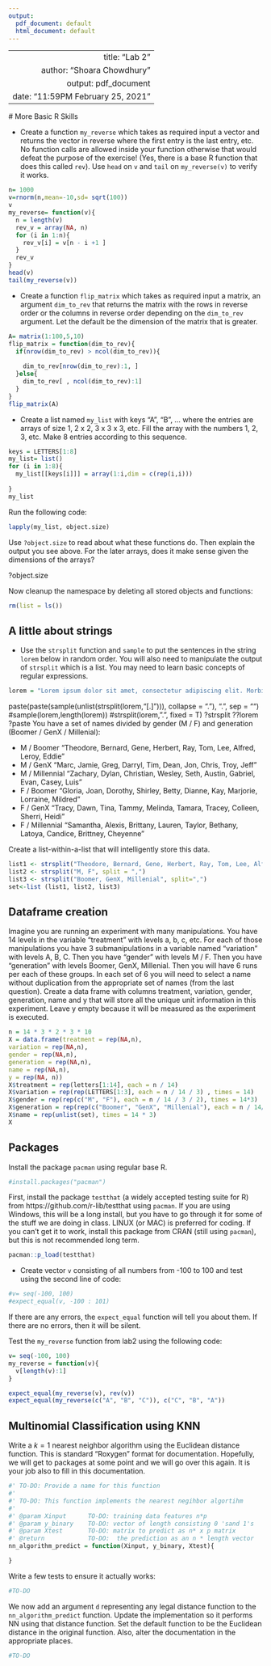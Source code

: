 ```yaml
---
output:
  pdf_document: default
  html_document: default
---
```

--
  title: "Lab 2"
author: "Shoara Chowdhury "
output: pdf_document
date: "11:59PM February 25, 2021"
---
  
  # More Basic R Skills
  
  * Create a function `my_reverse` which takes as required input a vector and returns the vector in reverse where the first entry is the last entry, etc. No function calls are allowed inside your function otherwise that would defeat the purpose of the exercise! (Yes, there is a base R function that does this called `rev`). Use `head` on `v` and `tail` on `my_reverse(v)` to verify it works.

```r
n= 1000
v=rnorm(n,mean=-10,sd= sqrt(100))
v
my_reverse= function(v){
  n = length(v)
  rev_v = array(NA, n)
  for (i in 1:n){
    rev_v[i] = v[n - i +1 ]
  }
  rev_v
}
head(v)
tail(my_reverse(v))

```

* Create a function `flip_matrix` which takes as required input a matrix, an argument `dim_to_rev` that returns the matrix with the rows in reverse order or the columns in reverse order depending on the `dim_to_rev` argument. Let the default be the dimension of the matrix that is greater.

```r
A= matrix(1:100,5,10)
flip_matrix = function(dim_to_rev){
  if(nrow(dim_to_rev) > ncol(dim_to_rev)){
    
    dim_to_rev[nrow(dim_to_rev):1, ]
  }else{
    dim_to_rev[ , ncol(dim_to_rev):1]
  }
}
flip_matrix(A)

```

* Create a list named `my_list` with keys "A", "B", ... where the entries are arrays of size 1, 2 x 2, 3 x 3 x 3, etc. Fill the array with the numbers 1, 2, 3, etc. Make 8 entries according to this sequence.

```r
keys = LETTERS[1:8]
my_list= list()
for (i in 1:8){
  my_list[[keys[i]]] = array(1:i,dim = c(rep(i,i)))
  
}
my_list
```

Run the following code:
  
  ```r
lapply(my_list, object.size)
```

Use `?object.size` to read about what these functions do. Then explain the output you see above. For the later arrays, does it make sense given the dimensions of the arrays?
  
?object.size
  
  Now cleanup the namespace by deleting all stored objects and functions:
  
  ```r
  rm(list = ls())
```

## A little about strings

* Use the `strsplit` function and `sample` to put the sentences in the string `lorem` below in random order. You will also need to manipulate the output of `strsplit` which is a list. You may need to learn basic concepts of regular expressions.

```r
lorem = "Lorem ipsum dolor sit amet, consectetur adipiscing elit. Morbi posuere varius volutpat. Morbi faucibus ligula id massa ultricies viverra. Donec vehicula sagittis nisi non semper. Donec at tempor erat. Integer dapibus mi lectus, eu posuere arcu ultricies in. Cras suscipit id nibh lacinia elementum. Curabitur est augue, congue eget quam in, scelerisque semper magna. Aenean nulla ante, iaculis sed vehicula ac, finibus vel arcu. Mauris at sodales augue. "
```
paste(paste(sample(unlist(strsplit(lorem,"[.] "))), collapse = ". "), ".", sep = "")
#sample(lorem,length(lorem))
#strsplit(lorem, ".", fixed = T)
?strsplit
??lorem
?paste
You have a set of names divided by gender (M / F) and generation (Boomer / GenX / Millenial):
  
  * M / Boomer      "Theodore, Bernard, Gene, Herbert, Ray, Tom, Lee, Alfred, Leroy, Eddie"
* M / GenX        "Marc, Jamie, Greg, Darryl, Tim, Dean, Jon, Chris, Troy, Jeff"
* M / Millennial  "Zachary, Dylan, Christian, Wesley, Seth, Austin, Gabriel, Evan, Casey, Luis"
* F / Boomer      "Gloria, Joan, Dorothy, Shirley, Betty, Dianne, Kay, Marjorie, Lorraine, Mildred"
* F / GenX        "Tracy, Dawn, Tina, Tammy, Melinda, Tamara, Tracey, Colleen, Sherri, Heidi"
* F / Millennial  "Samantha, Alexis, Brittany, Lauren, Taylor, Bethany, Latoya, Candice, Brittney, Cheyenne"

Create a list-within-a-list that will intelligently store this data.

```r
list1 <- strsplit("Theodore, Bernard, Gene, Herbert, Ray, Tom, Lee, Alfred, Leroy, Eddie", split = ", ")
list2 <- strsplit("M, F", split = ",")
list3 <- strsplit("Boomer, GenX, Millenial", split=",")
set<-list (list1, list2, list3)
```

## Dataframe creation


Imagine you are running an experiment with many manipulations. You have 14 levels in the variable "treatment" with levels a, b, c, etc. For each of those manipulations you have 3 submanipulations in a variable named "variation" with levels A, B, C. Then you have "gender" with levels M / F. Then you have "generation" with levels Boomer, GenX, Millenial. Then you will have 6 runs per each of these groups. In each set of 6 you will need to select a name without duplication from the appropriate set of names (from the last question). Create a data frame with columns treatment, variation, gender, generation, name and y that will store all the unique unit information in this experiment. Leave y empty because it will be measured as the experiment is executed.

```r
n = 14 * 3 * 2 * 3 * 10
X = data.frame(treatment = rep(NA,n), 
variation = rep(NA,n),
gender = rep(NA,n),
generation = rep(NA,n),
name = rep(NA,n),
y = rep(NA, n))
X$treatment = rep(letters[1:14], each = n / 14)
X$variation = rep(rep(LETTERS[1:3], each = n / 14 / 3) , times = 14)
X$gender = rep(rep(c("M", "F"), each = n / 14 / 3 / 2), times = 14*3)
X$generation = rep(rep(c("Boomer", "GenX", "Millenial"), each = n / 14/ 3 /2 / 3), times = 14 * 3 * 2)
X$name = rep(unlist(set), times = 14 * 3)
X
```

## Packages

Install the package `pacman` using regular base R.

```r
#install.packages("pacman")
```


First, install the package `testthat` (a widely accepted testing suite for R) from https://github.com/r-lib/testthat using `pacman`. If you are using Windows, this will be a long install, but you have to go through it for some of the stuff we are doing in class. LINUX (or MAC) is preferred for coding. If you can't get it to work, install this package from CRAN (still using `pacman`), but this is not recommended long term.

```r
pacman::p_load(testthat)
```

* Create vector `v` consisting of all numbers from -100 to 100 and test using the second line of code:

```r
#v= seq(-100, 100)
#expect_equal(v, -100 : 101)
```

If there are any errors, the `expect_equal` function will tell you about them. If there are no errors, then it will be silent.

Test the `my_reverse` function from lab2 using the following code:

```r
v= seq(-100, 100)
my_reverse = function(v){
  v[length(v):1]
}

expect_equal(my_reverse(v), rev(v))
expect_equal(my_reverse(c("A", "B", "C")), c("C", "B", "A"))
```

## Multinomial Classification using KNN

Write a $k=1$ nearest neighbor algorithm using the Euclidean distance function. This is standard "Roxygen" format for documentation. Hopefully, we will get to packages at some point and we will go over this again. It is your job also to fill in this documentation.

```r
#' TO-DO: Provide a name for this function 
#'
#' TO-DO: This function implements the nearest negihbor algortihm 
#'
#' @param Xinput      TO-DO: training data features n*p 
#' @param y_binary    TO-DO: vector of length consisting 0 'sand 1's 
#' @param Xtest       TO-DO: matrix to predict as n* x p matrix
#' @return            TO-DO:  the prediction as an n * length vector 
nn_algorithm_predict = function(Xinput, y_binary, Xtest){

}
```

Write a few tests to ensure it actually works:
  
  ```r
#TO-DO
```

We now add an argument `d` representing any legal distance function to the `nn_algorithm_predict` function. Update the implementation so it performs NN using that distance function. Set the default function to be the Euclidean distance in the original function. Also, alter the documentation in the appropriate places.

```r
#TO-DO
```

<!-- For extra credit (unless you're a masters student), add an argument `k` to the `nn_algorithm_predict` function and update the implementation so it performs KNN. In the case of a tie, choose $\hat{y}$ randomly. Set the default `k` to be the square root of the size of $\mathcal{D}$ which is an empirical rule-of-thumb popularized by the "Pattern Classification" book by Duda, Hart and Stork (2007). Also, alter the documentation in the appropriate places. -->

<!--                   ```{r} -->
<!--                   #TO-DO for the 650 students but extra credit for undergrads -->
<!--                   ``` -->

<!--                   ## Basic Binary Classification Modeling -->

<!--                   * Load the famous `iris` data frame into the namespace. Provide a summary of the columns using the `skim` function in package `skimr` and write a few descriptive sentences about the distributions using the code below and in English. -->

<!--                   ```{r} -->
<!--                   #TO-DO -->
<!--                   ``` -->

<!--                   TO-DO: describe this data -->

<!--                   The outcome / label / response is `Species`. This is what we will be trying to predict. However, we only care about binary classification between "setosa" and "versicolor" for the purposes of this exercise. Thus the first order of business is to drop one class. Let's drop the data for the level "virginica" from the data frame. -->

<!--                   ```{r} -->
<!--                   #TO-DO -->
<!--                   ``` -->

<!--                   Now create a vector `y` that is length the number of remaining rows in the data frame whose entries are 0 if "setosa" and 1 if "versicolor". -->

<!--                   ```{r} -->
<!--                   #TO-DO -->
<!--                   ``` -->

<!--                   * Write a function `mode` returning the sample mode. -->

<!--                   ```{r} -->
<!--                   #TO-DO -->
<!--                   ``` -->

<!--                   * Fit a threshold model to `y` using the feature `Sepal.Length`. Write your own code to do this. What is the estimated value of the threshold parameter? Save the threshold value as `threshold`.  -->

<!--                   ```{r} -->
<!--                   #TO-DO -->
<!--                   ``` -->

<!--                   What is the total number of errors this model makes? -->

<!--                     ```{r} -->
<!--                   #TO-DO -->
<!--                   ``` -->

<!--                   Does the threshold model's performance make sense given the following summaries: -->

<!--                   ```{r} -->
<!--                   threshold -->
<!--                   summary(iris[iris$Species == "setosa", "Sepal.Length"]) -->
<!--                   summary(iris[iris$Species == "versicolor", "Sepal.Length"]) -->
<!--                   ``` -->

<!--                   TO-DO: Write your answer here in English. -->

<!--                   Create the function `g` explicitly that can predict `y` from `x` being a new `Sepal.Length`. -->

<!--                   ```{r} -->
<!--                   g = function(x){ -->
<!--                   #TO-DO -->
<!--                   } -->
<!--                   ``` -->


<!--                   ## Perceptron -->

<!--                   You will code the "perceptron learning algorithm" for arbitrary number of features $p$. Take a look at the comments above the function. Respect the spec below: -->

<!--                   ```{r} -->
<!--                   #' TO-DO: Provide a name for this function  -->
<!--                   #' -->
<!--                   #' TO-DO: Explain what this function does in a few sentences -->
<!--                   #' -->
<!--                   #' @param Xinput      TO-DO: Explain this -->
<!--                   #' @param y_binary    TO-DO: Explain this -->
<!--                   #' @param MAX_ITER    TO-DO: Explain this -->
<!--                   #' @param w           TO-DO: Explain this -->
<!--                   #' -->
<!--                   #' @return            The computed final parameter (weight) as a vector of length p + 1 -->
<!--                   perceptron_learning_algorithm = function(Xinput, y_binary, MAX_ITER = 1000, w = NULL){ -->
<!--                     #TO-DO -->
<!--                   } -->
<!--                   ``` -->

<!--                   To understand what the algorithm is doing - linear "discrimination" between two response categories, we can draw a picture. First let's make up some very simple training data $\mathbb{D}$. -->

<!--                   ```{r} -->
<!--                   Xy_simple = data.frame( -->
<!--                   response = factor(c(0, 0, 0, 1, 1, 1)), #nominal -->
<!--                   first_feature = c(1, 1, 2, 3, 3, 4),    #continuous -->
<!--                   second_feature = c(1, 2, 1, 3, 4, 3)    #continuous -->
<!--                   ) -->
<!--                   ``` -->

<!--                   We haven't spoken about visualization yet, but it is important we do some of it now. Thus, I will write this code for you and you will just run it. First we load the visualization library we're going to use: -->

<!--                   ```{r} -->
<!--                   pacman::p_load(ggplot2) -->
<!--                   ``` -->

<!--                   We are going to just get some plots and not talk about the code to generate them as we will have a whole unit on visualization using `ggplot2` in the future. -->

<!--                   Let's first plot $y$ by the two features so the coordinate plane will be the two features and we use different colors to represent the third dimension, $y$. -->

<!--                   ```{r} -->
<!--                   simple_viz_obj = ggplot(Xy_simple, aes(x = first_feature, y = second_feature, color = response)) +  -->
<!--                     geom_point(size = 5) -->
<!--                   simple_viz_obj -->
<!--                   ``` -->

<!--                   TO-DO: Explain this picture. -->

<!--                   Now, let us run the algorithm and see what happens: -->

<!--                     ```{r} -->
<!--                   w_vec_simple_per = perceptron_learning_algorithm( -->
<!--                     cbind(Xy_simple$first_feature, Xy_simple$second_feature), -->
<!--                     as.numeric(Xy_simple$response == 1)) -->
<!--                   w_vec_simple_per -->
<!--                   ``` -->

<!--                   Explain this output. What do the numbers mean? What is the intercept of this line and the slope? You will have to do some algebra. -->

<!--                   TO-DO -->


<!--                   ```{r} -->
<!--                   simple_perceptron_line = geom_abline( -->
<!--                     intercept = -w_vec_simple_per[1] / w_vec_simple_per[3],  -->
<!--                     slope = -w_vec_simple_per[2] / w_vec_simple_per[3],  -->
<!--                     color = "orange") -->
<!--                   simple_viz_obj + simple_perceptron_line -->
<!--                   ``` -->

<!--                   Explain this picture. Why is this line of separation not "satisfying" to you? -->

<!--                     TO-DO  -->

<!--                   For extra credit, program the maximum-margin hyperplane perceptron that provides the best linear discrimination model for linearly separable data. Make sure you provide ROxygen documentation for this function. -->

<!--                   ```{r} -->
<!--                   #TO-DO -->
<!--                   ``` -->
